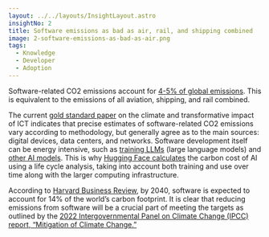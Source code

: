 ```yaml
---
layout: ../../layouts/InsightLayout.astro
insightNo: 2
title: Software emissions as bad as air, rail, and shipping combined
image: 2-software-emissions-as-bad-as-air.png
tags:
  - Knowledge
  - Developer
  - Adoption
---
```


Software-related CO2 emissions account for [4-5% of global emissions](<https://www.cell.com/patterns/pdfExtended/S2666-3899(21)00188-4>). This is equivalent to the emissions of all aviation, shipping, and rail combined.

The current [gold standard paper](<https://www.cell.com/patterns/pdfExtended/S2666-3899(21)00188-4>) on the climate and transformative impact of ICT indicates that precise estimates of software-related CO2 emissions vary according to methodology, but generally agree as to the main sources: digital devices, data centers, and networks. Software development itself can be energy intensive, such as [training LLMs](https://dl.acm.org/doi/10.1145/3442188.3445922) (large language models) and [other AI models](https://hai.stanford.edu/news/ais-carbon-footprint-problem). This is why [Hugging Face calculates](https://www.technologyreview.com/2022/11/14/1063192/were-getting-a-better-idea-of-ais-true-carbon-footprint/) the carbon cost of AI using a life cycle analysis, taking into account both training and use over time along with the larger computing infrastructure.

According to [Harvard Business Review](https://hbr.org/2020/09/how-green-is-your-software), by 2040, software is expected to account for 14% of the world’s carbon footprint. It is clear that reducing emissions from software will be a crucial part of meeting the targets as outlined by the [2022 Intergovernmental Panel on Climate Change (IPCC) report, “Mitigation of Climate Change.”](https://www.ipcc.ch/report/sixth-assessment-report-working-group-3/)
